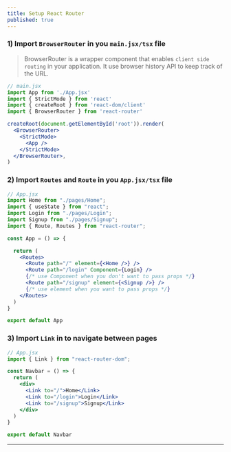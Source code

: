 ```yaml
---
title: Setup React Router
published: true
---
```


### 1) Import `BrowserRouter` in you `main.jsx/tsx` file

> BrowserRouter is a wrapper component that enables `client side routing` in your application. It use browser history API to keep track of the URL.

```jsx
// main.jsx
import App from './App.jsx'
import { StrictMode } from 'react'
import { createRoot } from 'react-dom/client'
import { BrowserRouter } from 'react-router'

createRoot(document.getElementById('root')).render(
  <BrowserRouter>
    <StrictMode>
      <App />
    </StrictMode>
  </BrowserRouter>,
)
```

### 2) Import `Routes` and `Route` in you `App.jsx/tsx` file

```jsx
// App.jsx
import Home from "./pages/Home";
import { useState } from "react";
import Login from "./pages/Login";
import Signup from "./pages/Signup";
import { Route, Routes } from "react-router";

const App = () => {

  return (
    <Routes>
      <Route path="/" element={<Home />} />
      <Route path="/login" Component={Login} />
      {/* use Component when you don't want to pass props */} 
      <Route path="/signup" element={<Signup />} />
      {/* use element when you want to pass props */}
    </Routes>
  )
}

export default App
```

### 3) Import `Link` in to navigate between pages

```jsx
// App.jsx
import { Link } from "react-router-dom";

const Navbar = () => {
  return (
    <div>
      <Link to="/">Home</Link>
      <Link to="/login">Login</Link>
      <Link to="/signup">Signup</Link>
    </div>
  )
}

export default Navbar
```

---
